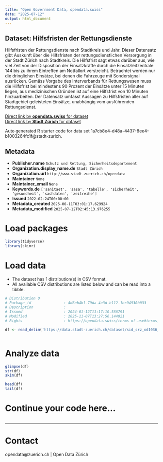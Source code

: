 ```yaml
---
title: "Open Government Data, opendata.swiss"
date: "2025-07-12"
output: html_document
---
```


## Dataset: Hilfsfristen der Rettungsdienste

Hilfsfristen der Rettungsdienste nach Stadtkreis und Jahr. Dieser Datensatz gibt Auskunft über die Hilfsfristen der rettungsdienstlichen Versorgung in der Stadt Zürich nach Stadtkreis. Die Hilfsfrist sagt etwas darüber aus, wie viel Zeit von der Disposition der Einsatzkräfte durch die Einsatzleitzentrale 144 bis zu ihrem Eintreffen am Notfallort verstreicht. Betrachtet werden nur die dringlichen Einsätze, bei denen die Fahrzeuge mit Sondersignal ausrücken. Gemäss Vorgabe des Interverbands für Rettungswesen muss die Hilfsfrist bei mindestens 90 Prozent der Einsätze unter 15 Minuten liegen, aus medizinischen Gründen ist auf eine Hilfsfrist von 10 Minuten hinzuarbeiten. Der Datensatz umfasst Aussagen zu Hilfsfristen aller auf Stadtgebiet geleisteten Einsätze, unabhängig vom ausführenden Rettungsdienst.

[Direct link by **opendata.swiss** for dataset](https://opendata.swiss/de/dataset/hilfsfristen-der-rettungsdienste)<br>
[Direct link by **Stadt Zürich** for dataset](https://data.stadt-zuerich.ch/dataset/sid_srz_od1036_hilfsfristen_rettungsdienste_jahr_stadtkreis)

Auto generated R starter code for data set 1a7cb8e4-d48a-4437-8ee4-b1003264fc1f@stadt-zurich.

## Metadata

- **Publisher.name** `Schutz und Rettung, Sicherheitsdepartement`
- **Organization.display_name.de** `Stadt Zürich`
- **Organization.url** `http://www.stadt-zuerich.ch/opendata`
- **Maintainer** `None`
- **Maintainer_email** `None`
- **Keywords.de** `['sanitaet', 'sasa', 'tabelle', 'sicherheit', 'gesundheit', 'sachdaten', 'zeitreihe']`
- **Issued** `2022-02-24T00:00:00`
- **Metadata_created** `2025-06-11T03:01:17.629924`
- **Metadata_modified** `2025-07-12T02:45:13.976255`


# Load packages

```r

library(tidyverse)
library(skimr)

```

# Load data

-   The dataset has 1 distribution(s) in CSV format.
-   All available CSV distributions are listed below and can be read into a tibble.

```r

# Distribution 0
# Package_id               : 4d6eb4b1-79da-4e3d-b112-1bc94930b033
# Description              : 
# Issued                   : 2024-01-12T11:17:10.586791
# Modified                 : 2025-11-07T13:27:56.144821
# Rights                   : https://opendata.swiss/terms-of-use#terms_open

df <- read_delim('https://data.stadt-zuerich.ch/dataset/sid_srz_od1036_hilfsfristen_rettungsdienste_jahr_stadtkreis/download/GES103OD1036.csv')



```

# Analyze data

```r

glimpse(df)
str(df)
skim(df)

head(df)
tail(df)

```

# Continue your code here...

```r

```

------------------------------------------------------------------------

# Contact

opendata@zuerich.ch | Open Data Zürich

